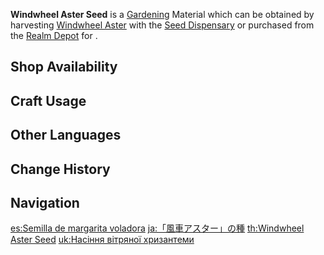 {{Item Infobox
|id           = 130005
|image        = Item Windwheel Aster Seed.png
|type         = Gardening Materials
|invCategory  = Seed Dispensary
|group        = Luxuriant Glebe
|description  = A seed obtained from the [[Seed Dispensary]]. A quality seed full of life, just waiting to be planted in the fields of the Realm Within. After some time, it will grow into a [[Windwheel Aster]].
|source1      = Harvesting [[Windwheel Aster]] with the [[Seed Dispensary]]
|source2      = [[Serenitea Pot/Realm Depot|Realm Depot]]
}}
'''Windwheel Aster Seed''' is a [[Gardening]] Material which can be obtained by harvesting [[Windwheel Aster]] with the [[Seed Dispensary]] or purchased from the [[Realm Depot]] for {{Item|Realm Currency|30|x=5}}.

==Shop Availability==
{{Shop Availability|currency=Realm Currency}}

==Craft Usage==
{{Craft Usage}}

==Other Languages==
{{Other Languages
|en      = Windwheel Aster Seed
|zhs     = 「风车菊」的种子
|zhs_rm  = "Fēngchējú" de Zhǒngzi
|zht     = 「風車菊」的種子
|zht_rm  = "Fēngchējú" de Zhǒngzi
|zh_tl   = "Windwheel Aster" Seed
|ja      = 「風車アスター」の種
|ja_rm   = "Fuusha Asutaa" no Tane
|ja_tl   = "Windwheel Aster" Seed
|ko      = 「풍차 국화」 씨앗
|ko_rm   = "Pungcha Gukhwa" Ssiat
|ko_tl   = "Windwheel Chrysanthemum" Seed
|es      = Semilla de margarita voladora
|es_tl   = Flying Daisy Seed
|fr      = Graine de chrysanthème à aubes
|fr_tl   = Vaned Chrysanthemum Seed
|ru      = Семена ветряной астры
|ru_tl   = Wind Aster Seeds
|th      = Windwheel Aster Seed
|vi      = Hạt Giống Cúc Cánh Quạt
|vi_tl   = Propeller Aster Seed
|de      = Windmühlenastersamen
|de_tl   = Windwheel Aster Seed(s)
|id      = Windwheel Aster Seed
|pt      = Semente de Margaridas Voadoras
|pt_tl   = Flying Daisy Seed
|tr      = Rüzgargülü Çiçeği Tohumu
|tr_tl   = 
|it      = Seme di Asteria del vento
|it_tl   = 
}}

==Change History==
{{Change History|2.0}}

==Navigation==
{{Material Navbox|type=Gardening Materials}}

[[es:Semilla de margarita voladora]]
[[ja:「風車アスター」の種]]
[[th:Windwheel Aster Seed]]
[[uk:Насіння вітряної хризантеми]]